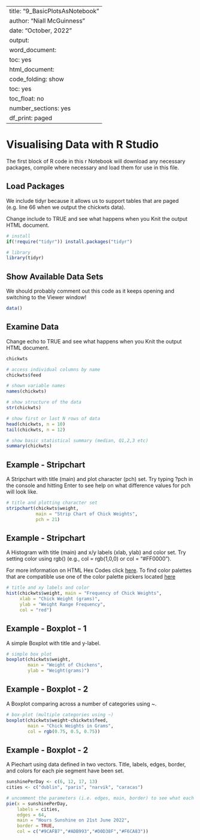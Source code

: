 
---
title: "9_BasicPlotsAsNotebook"
author: "Niall McGuinness"
date: "October, 2022"
output:
  word_document:
    toc: yes
  html_document:
    code_folding: show
    toc: yes
    toc_float: no
    number_sections: yes
    df_print: paged
---

<!-- # Heading 1 -->
<!-- Some text describing the **purpose** of this sample. -->

<!-- ## Heading 2 -->
<!-- Some text under Heading 2. -->

<!-- ### Heading 3 -->
<!-- A bulleted list of items. -->

<!-- * For more details on R Markdown we can add a link to a [cheat sheet](https://www.rstudio.com/wp-content/uploads/2015/02/rmarkdown-cheatsheet.pdf). -->


# Visualising Data with R Studio

The first block of R code in this r Notebook will download any necessary packages, compile where necessary and load them for use in this file. 



## Load Packages

We include tidyr because it allows us to support tables that are paged (e.g. line 66 when we output the chickwts data).

Change include to TRUE and see what happens when you Knit the output HTML document.

```r

# install
if(!require("tidyr")) install.packages("tidyr")

# library
library(tidyr)
```



## Show Available Data Sets

We should probably comment out this code as it keeps opening and switching to the Viewer window!

```r
data()
```



## Examine Data

Change echo to TRUE and see what happens when you Knit the output HTML document.

```r
chickwts

# access individual columns by name
chickwts$feed

# shown variable names
names(chickwts)

# show structure of the data
str(chickwts)

# show first or last N rows of data
head(chickwts, n = 10)
tail(chickwts, n = 12)

# show basic statistical summary (median, Q1,2,3 etc)
summary(chickwts)

```



## Example - Stripchart

A Stripchart with title (main) and plot character (pch) set. Try typing ?pch in the console and hitting Enter to see help on what difference values for pch will look like.

```r
# title and plotting character set
stripchart(chickwts$weight, 
           main = "Strip Chart of Chick Weights",
           pch = 21)
```



## Example - Stripchart

A Histogram with title (main) and x/y labels (xlab, ylab) and color set. Try setting color using rgb() (e.g., col = rgb(1,0,0) or col = "#FF0000").

For more information on HTML Hex Codes click [here](https://htmlcolorcodes.com/). To find color palettes that are compatible use one of the color palette pickers located [here](https://htmlcolorcodes.com/resources/best-color-palette-generators/)

```r
# title and xy labels and color
hist(chickwts$weight, main = "Frequency of Chick Weights",
     xlab = "Chick Weight (grams)",
     ylab = "Weight Range Frequency",
     col = "red")
```



## Example - Boxplot - 1

A simple Boxplot with title and y-label.

```r
# simple box plot
boxplot(chickwts$weight,
        main = "Weight of Chickens",
        ylab = "Weight(grams)")
```



## Example - Boxplot - 2

A Boxplot comparing across a number of categories using ~.

```r
# box-plot (multiple categories using ~) 
boxplot(chickwts$weight~chickwts$feed, 
        main = "Chick Weights in Grams",
        col = rgb(0.75, 0.5, 0.75))
```



## Example - Boxplot - 2

A Piechart using data defined in two vectors. Title, labels, edges, border, and colors for each pie segment have been set.

```r
sunshinePerDay <- c(6, 12, 17, 13)
cities <- c("dublin", "paris", "narvik", "caracas")

# uncomment the parameters (i.e. edges, main, border) to see what each parameter does
pie(x = sunshinePerDay, 
    labels = cities, 
    edges = 64,
    main = "Hours Sunshine on 21st June 2022", 
    border = TRUE,
    col = c("#9CAFB7","#ADB993","#D0D38F","#F6CA83"))
```

